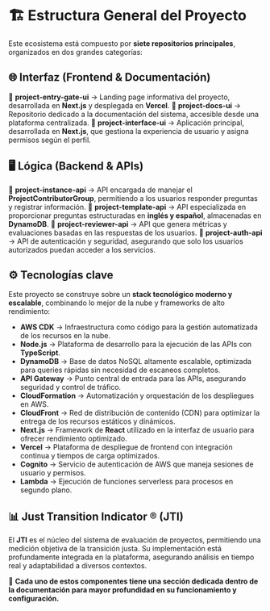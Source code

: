 # 🏗️ Estructura General del Proyecto

Este ecosistema está compuesto por **siete repositorios principales**, organizados en dos grandes categorías:

## 🌐 Interfaz (Frontend & Documentación)

🔹 **project-entry-gate-ui** → Landing page informativa del proyecto, desarrollada en **Next.js** y desplegada en **Vercel**.
🔹 **project-docs-ui** → Repositorio dedicado a la documentación del sistema, accesible desde una plataforma centralizada.
🔹 **project-interface-ui** → Aplicación principal, desarrollada en **Next.js**, que gestiona la experiencia de usuario y asigna permisos según el perfil.

## 🖥️ Lógica (Backend & APIs)

🔹 **project-instance-api** → API encargada de manejar el **ProjectContributorGroup**, permitiendo a los usuarios responder preguntas y registrar información.
🔹 **project-template-api** → API especializada en proporcionar preguntas estructuradas en **inglés y español**, almacenadas en **DynamoDB**.
🔹 **project-reviewer-api** → API que genera métricas y evaluaciones basadas en las respuestas de los usuarios.
🔹 **project-auth-api** → API de autenticación y seguridad, asegurando que solo los usuarios autorizados puedan acceder a los servicios.

## ⚙️ Tecnologías clave

Este proyecto se construye sobre un **stack tecnológico moderno y escalable**, combinando lo mejor de la nube y frameworks de alto rendimiento:

- **AWS CDK** → Infraestructura como código para la gestión automatizada de los recursos en la nube.
- **Node.js** → Plataforma de desarrollo para la ejecución de las APIs con **TypeScript**.
- **DynamoDB** → Base de datos NoSQL altamente escalable, optimizada para queries rápidas sin necesidad de escaneos completos.
- **API Gateway** → Punto central de entrada para las APIs, asegurando seguridad y control de tráfico.
- **CloudFormation** → Automatización y orquestación de los despliegues en AWS.
- **CloudFront** → Red de distribución de contenido (CDN) para optimizar la entrega de los recursos estáticos y dinámicos.
- **Next.js** → Framework de **React** utilizado en la interfaz de usuario para ofrecer rendimiento optimizado.
- **Vercel** → Plataforma de despliegue de frontend con integración continua y tiempos de carga optimizados.
- **Cognito** → Servicio de autenticación de AWS que maneja sesiones de usuario y permisos.
- **Lambda** → Ejecución de funciones serverless para procesos en segundo plano.

## 📊 Just Transition Indicator ® (JTI)

El **JTI** es el núcleo del sistema de evaluación de proyectos, permitiendo una medición objetiva de la transición justa. Su implementación está profundamente integrada en la plataforma, asegurando análisis en tiempo real y adaptabilidad a diversos contextos.

📌 **Cada uno de estos componentes tiene una sección dedicada dentro de la documentación para mayor profundidad en su funcionamiento y configuración.**

